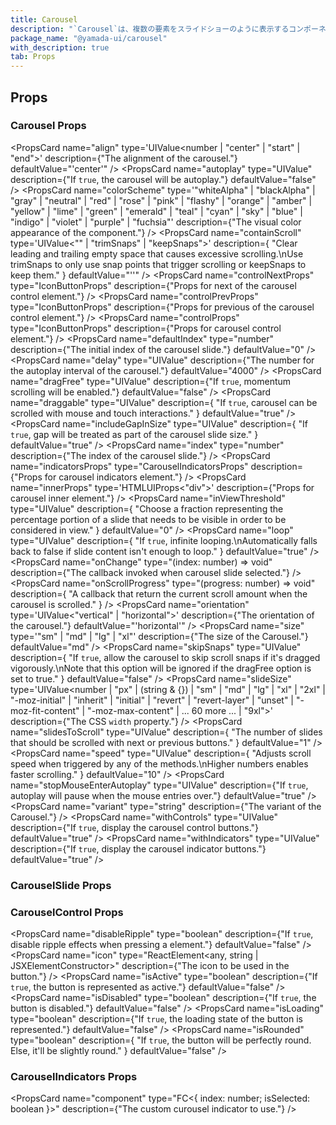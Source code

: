 ```yaml
---
title: Carousel
description: "`Carousel`は、複数の要素をスライドショーのように表示するコンポーネントです。"
package_name: "@yamada-ui/carousel"
with_description: true
tab: Props
---
```


## Props

### Carousel Props

<PropsCard
  name="align"
  type='UIValue<number | "center" | "start" | "end">'
  description={"The alignment of the carousel."}
  defaultValue="'center'"
/>
<PropsCard
  name="autoplay"
  type="UIValue<boolean>"
  description={"If `true`, the carousel will be autoplay."}
  defaultValue="false"
/>
<PropsCard
  name="colorScheme"
  type='"whiteAlpha" | "blackAlpha" | "gray" | "neutral" | "red" | "rose" | "pink" | "flashy" | "orange" | "amber" | "yellow" | "lime" | "green" | "emerald" | "teal" | "cyan" | "sky" | "blue" | "indigo" | "violet" | "purple" | "fuchsia"'
  description={"The visual color appearance of the component."}
/>
<PropsCard
  name="containScroll"
  type='UIValue<"" | "trimSnaps" | "keepSnaps">'
  description={
    "Clear leading and trailing empty space that causes excessive scrolling.\nUse trimSnaps to only use snap points that trigger scrolling or keepSnaps to keep them."
  }
  defaultValue="''"
/>
<PropsCard
  name="controlNextProps"
  type="IconButtonProps"
  description={"Props for next of the carousel control element."}
/>
<PropsCard
  name="controlPrevProps"
  type="IconButtonProps"
  description={"Props for previous of the carousel control element."}
/>
<PropsCard
  name="controlProps"
  type="IconButtonProps"
  description={"Props for carousel control element."}
/>
<PropsCard
  name="defaultIndex"
  type="number"
  description={"The initial index of the carousel slide."}
  defaultValue="0"
/>
<PropsCard
  name="delay"
  type="UIValue<number>"
  description={"The number for the autoplay interval of the carousel."}
  defaultValue="4000"
/>
<PropsCard
  name="dragFree"
  type="UIValue<boolean>"
  description={"If `true`, momentum scrolling will be enabled."}
  defaultValue="false"
/>
<PropsCard
  name="draggable"
  type="UIValue<boolean>"
  description={
    "If `true`, carousel can be scrolled with mouse and touch interactions."
  }
  defaultValue="true"
/>
<PropsCard
  name="includeGapInSize"
  type="UIValue<boolean>"
  description={
    "If `true`, gap will be treated as part of the carousel slide size."
  }
  defaultValue="true"
/>
<PropsCard
  name="index"
  type="number"
  description={"The index of the carousel slide."}
/>
<PropsCard
  name="indicatorsProps"
  type="CarouselIndicatorsProps"
  description={"Props for carousel indicators element."}
/>
<PropsCard
  name="innerProps"
  type='HTMLUIProps<"div">'
  description={"Props for carousel inner element."}
/>
<PropsCard
  name="inViewThreshold"
  type="UIValue<number>"
  description={
    "Choose a fraction representing the percentage portion of a slide that needs to be visible in order to be considered in view."
  }
  defaultValue="0"
/>
<PropsCard
  name="loop"
  type="UIValue<boolean>"
  description={
    "If `true`, infinite looping.\nAutomatically falls back to false if slide content isn't enough to loop."
  }
  defaultValue="true"
/>
<PropsCard
  name="onChange"
  type="(index: number) => void"
  description={"The callback invoked when carousel slide selected."}
/>
<PropsCard
  name="onScrollProgress"
  type="(progress: number) => void"
  description={
    "A callback that return the current scroll amount when the carousel is scrolled."
  }
/>
<PropsCard
  name="orientation"
  type='UIValue<"vertical" | "horizontal">'
  description={"The orientation of the carousel."}
  defaultValue="'horizontal'"
/>
<PropsCard
  name="size"
  type='"sm" | "md" | "lg" | "xl"'
  description={"The size of the Carousel."}
  defaultValue="md"
/>
<PropsCard
  name="skipSnaps"
  type="UIValue<boolean>"
  description={
    "If `true`, allow the carousel to skip scroll snaps if it's dragged vigorously.\nNote that this option will be ignored if the dragFree option is set to true."
  }
  defaultValue="false"
/>
<PropsCard
  name="slideSize"
  type='UIValue<number | "px" | (string & {}) | "sm" | "md" | "lg" | "xl" | "2xl" | "-moz-initial" | "inherit" | "initial" | "revert" | "revert-layer" | "unset" | "-moz-fit-content" | "-moz-max-content" | ... 60 more ... | "9xl">'
  description={"The CSS `width` property."}
/>
<PropsCard
  name="slidesToScroll"
  type="UIValue<number>"
  description={
    "The number of slides that should be scrolled with next or previous buttons."
  }
  defaultValue="1"
/>
<PropsCard
  name="speed"
  type="UIValue<number>"
  description={
    "Adjusts scroll speed when triggered by any of the methods.\nHigher numbers enables faster scrolling."
  }
  defaultValue="10"
/>
<PropsCard
  name="stopMouseEnterAutoplay"
  type="UIValue<boolean>"
  description={"If `true`, autoplay will pause when the mouse entries over."}
  defaultValue="true"
/>
<PropsCard
  name="variant"
  type="string"
  description={"The variant of the Carousel."}
/>
<PropsCard
  name="withControls"
  type="UIValue<boolean>"
  description={"If `true`, display the carousel control buttons."}
  defaultValue="true"
/>
<PropsCard
  name="withIndicators"
  type="UIValue<boolean>"
  description={"If `true`, display the carousel indicator buttons."}
  defaultValue="true"
/>

### CarouselSlide Props

<PropsCard name="index" type="number" />
<PropsCard
  name="size"
  type='number | "px" | (string & {}) | "sm" | "md" | "lg" | "xl" | "2xl" | "-moz-initial" | "inherit" | "initial" | "revert" | "revert-layer" | "unset" | "-moz-fit-content" | "-moz-max-content" | ... 65 more ... | ((theme: StyledTheme) => UIValue<...>)'
  description={"The CSS `width` property."}
/>

### CarouselControl Props

<PropsCard
  name="disableRipple"
  type="boolean"
  description={"If `true`, disable ripple effects when pressing a element."}
  defaultValue="false"
/>
<PropsCard
  name="icon"
  type="ReactElement<any, string | JSXElementConstructor<any>>"
  description={"The icon to be used in the button."}
/>
<PropsCard
  name="isActive"
  type="boolean"
  description={"If `true`, the button is represented as active."}
  defaultValue="false"
/>
<PropsCard
  name="isDisabled"
  type="boolean"
  description={"If `true`, the button is disabled."}
  defaultValue="false"
/>
<PropsCard
  name="isLoading"
  type="boolean"
  description={"If `true`, the loading state of the button is represented."}
  defaultValue="false"
/>
<PropsCard
  name="isRounded"
  type="boolean"
  description={
    "If `true`, the button will be perfectly round. Else, it'll be slightly round."
  }
  defaultValue="false"
/>

### CarouselIndicators Props

<PropsCard
  name="component"
  type="FC<{ index: number; isSelected: boolean }>"
  description={"The custom curousel indicator to use."}
/>

